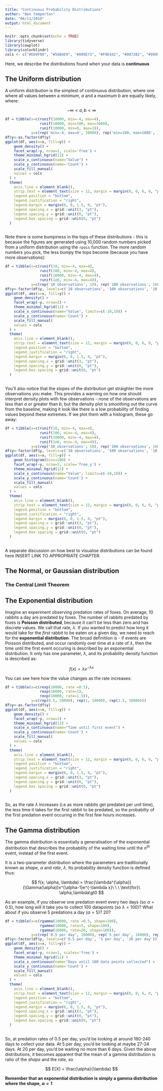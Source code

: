 ```yaml
---
title: "Continuous Probability Distributions"
author: "Ben Temperton"
date: "06/11/2019"
output: html_document
---
```


```r
knitr::opts_chunk$set(echo = TRUE)
library(tidyverse)
library(cowplot)
library(colorblindr)
cols <- c("#E69F00", "#56B4E9", "#009E73", "#F0E442", "#0072B2", "#999999")
```

Here, we describe the distributions found when your data is **continuous**

## The Uniform distribution

A uniform distribution is the simplest of continuous distribution, where one where all values between a minimum, $a$ and a maximum $b$ are equally likely, where:

$$
-\infty \lt a,b \lt \infty
$$

```r
df = tibble(x=c(runif(10000, min=-4, max=4), 
                runif(10000, min=100, max=1000), 
                runif(10000, min=0, max=1)), 
            y=c(rep('min=-4, max=4', 10000), rep('min=100, max=1000', 10000), rep('min=0, max=1', 10000)))
df$y<-as.factor(df$y)
ggplot(df, aes(x=x, fill=y)) + 
    geom_density() + 
    facet_wrap(~y, nrow=1, scale='free') +
    theme_minimal_hgrid(12) +
    scale_x_continuous(name="Value") +
    scale_y_continuous(name='Count') +
    scale_fill_manual(
    values = cols
  ) +
  theme(
    axis.line = element_blank(),
    strip.text = element_text(size = 12, margin = margin(0, 0, 6, 0, "pt")),
    legend.position = "bottom",
    legend.justification = "right",
    legend.margin = margin(6, 0, 1.5, 0, "pt"),
    legend.spacing.x = grid::unit(3, "pt"),
    legend.spacing.y = grid::unit(0, "pt"),
    legend.box.spacing = grid::unit(0, "pt")
  )
    
```

Note there is some bumpiness in the tops of these distributions - this is because the figures are generated using 10,000 random numbers picked from a uniform distribution using the `rpois` function. The more random numbers you pick, the less bumpy the tops become (because you have more observations):

```r
df = tibble(x=c(runif(10, min=-4, max=4),
                runif(100, min=-4, max=4), 
                runif(10000, min=-4, max=4), 
                runif(1e6, min=-4, max=4)), 
            y=c(rep('10 observations', 10), rep('100 observations', 100), rep('10,000 observations', 10000), rep('1,000,000 observations', 1e6)))
df$y<-factor(df$y, levels=c('10 observations', '100 observations', '10,000 observations', '1,000,000 observations'))
ggplot(df, aes(x=x, fill=y)) + 
    geom_density() + 
    facet_wrap(~y, nrow=2) +
    theme_minimal_hgrid(12) +
    scale_x_continuous(name="Value", limits=c(-10,10)) +
    scale_y_continuous(name='Count') +
    scale_fill_manual(
    values = cols
  ) +
  theme(
    axis.line = element_blank(),
    strip.text = element_text(size = 12, margin = margin(0, 0, 6, 0, "pt")),
    legend.position = "bottom",
    legend.justification = "right",
    legend.margin = margin(6, 0, 1.5, 0, "pt"),
    legend.spacing.x = grid::unit(3, "pt"),
    legend.spacing.y = grid::unit(0, "pt"),
    legend.box.spacing = grid::unit(0, "pt")
  )
    
```

You'll also notice that the slopes of the distribution get straighter the more observations you make. This provides a warning on how one should interpret density plots with few observations - none of the observations are less than $a$ or greater than $b$, but the density plot is smoothing out the curve from the baseline, making it look like there is a low probability of finding values beyond these extremes. If we plot them with a histogram, these go away:

```r
df = tibble(x=c(runif(10, min=-4, max=4),
                runif(100, min=-4, max=4), 
                runif(10000, min=-4, max=4), 
                runif(1e6, min=-4, max=4)), 
            y=c(rep('10 observations', 10), rep('100 observations', 100), rep('10,000 observations', 10000), rep('1,000,000 observations', 1e6)))
df$y<-factor(df$y, levels=c('10 observations', '100 observations', '10,000 observations', '1,000,000 observations'))
ggplot(df, aes(x=x, fill=y)) + 
    geom_histogram(bins=100) + 
    facet_wrap(~y, nrow=2, scale='free_y') +
    theme_minimal_hgrid(12) +
    scale_x_continuous(name="Value", limits=c(-10,10)) +
    scale_y_continuous(name='Count') +
    scale_fill_manual(
    values = cols
  ) +
  theme(
    axis.line = element_blank(),
    strip.text = element_text(size = 12, margin = margin(0, 0, 6, 0, "pt")),
    legend.position = "bottom",
    legend.justification = "right",
    legend.margin = margin(6, 0, 1.5, 0, "pt"),
    legend.spacing.x = grid::unit(3, "pt"),
    legend.spacing.y = grid::unit(0, "pt"),
    legend.box.spacing = grid::unit(0, "pt")
  )
    
```

A separate discussion on how best to visualise distributions can be found here INSERT LINK TO APPROPRIATE CHAPTER.

## The Normal, or Gaussian distribution


### The Central Limit Theorem



## The Exponential distribution
Imagine an experiment observing predation rates of foxes. On average, 10 rabbits a day are predated by foxes. The number of rabbits predated by foxes is **Poisson distributed**, because it can't be less than zero and has discrete values. We call that rate, $\lambda$. If you wanted to predict how long it would take for the _first_ rabbit to be eaten on a given day, we need to reach for the **exponential distribution**. The broad definitiion is - if events are Poisson distributed, and occur randomly over time at a rate of $\lambda$, then the time until the first event occuring is described by an exponential distribution. It only has one parameter, $\lambda$, and its probability density function is described as:

$$
f(x) = \lambda e^{-\lambda x}
$$

You can see here how the value changes as the rate increases:

```r
df = tibble(x=c(rexp(10000, rate =0.5), 
                rexp(10000, rate=1), 
                rexp(10000, rate=1.5)), 
            y=c(rep(0.5, 10000), rep(1, 10000), rep(1.5, 10000)))
df$y<-as.factor(df$y)
ggplot(df, aes(x=x, fill=y)) + 
    geom_density() + 
    facet_wrap(~y, nrow=1) +
    theme_minimal_hgrid(12) +
    scale_x_continuous(name="Time until first event") +
    scale_y_continuous(name='Count') +
    scale_fill_manual(
    values = cols
  ) +
  theme(
    axis.line = element_blank(),
    strip.text = element_text(size = 12, margin = margin(0, 0, 6, 0, "pt")),
    legend.position = "bottom",
    legend.justification = "right",
    legend.margin = margin(6, 0, 1.5, 0, "pt"),
    legend.spacing.x = grid::unit(3, "pt"),
    legend.spacing.y = grid::unit(0, "pt"),
    legend.box.spacing = grid::unit(0, "pt")
  )
    
```

So, as the rate $\lambda$ increases (i.e as more rabbits get predated per unit time), the less time it takes for the first rabbit to be predated, so the probabilty of the first predation event occuring in the first few hours increases.

## The Gamma distribution

The gamma distribution is essentially a generalisation of the exponential distribution that describes the probability of the waiting time until the $n^{th}$ event, instead of the first event. 

It is a two-parameter distribution where the parameters are traditionally known as _shape_, $\alpha$ and _rate_, $\lambda$. Its probability density function is defined thus:

$$
f(x; \alpha, \lambda) = \frac{\lambda^{\alpha}}{\Gamma(\alpha)}x^{\alpha-1}e^{-\lambda x}\ \ \ \text{for}\ \alpha,\lambda\gt0
$$

As an example, if you observe one predation event every two days (so $\alpha= 0.5$), how long will it take you to collect 100 datapoints (so $\lambda=100$)? What about if you observe 5 predations a day ($\alpha=5$)? 20?


```r
df = tibble(x=c(rgamma(10000, rate =0.5, shape=100), 
                rgamma(10000, rate=5, shape=100), 
                rgamma(10000, rate=20, shape=100)), 
            y=c(rep('0.5 per day', 10000), rep('5 per day', 10000), rep('20 per day', 10000)))
df$y<-factor(df$y, levels=c('0.5 per day', '5 per day', '20 per day'))
ggplot(df, aes(x=x, fill=y)) + 
    geom_density() + 
    facet_wrap(~y, nrow=1, scales='free') +
    theme_minimal_hgrid(12) +
    scale_x_continuous(name="Days until 100 data points collected") +
    scale_y_continuous(name='Count') +
    scale_fill_manual(
    values = cols
  ) +
  theme(
    axis.line = element_blank(),
    strip.text = element_text(size = 12, margin = margin(0, 0, 6, 0, "pt")),
    legend.position = "bottom",
    legend.justification = "right",
    legend.margin = margin(6, 0, 1.5, 0, "pt"),
    legend.spacing.x = grid::unit(3, "pt"),
    legend.spacing.y = grid::unit(0, "pt"),
    legend.box.spacing = grid::unit(0, "pt")
  )
    
```

So, at predation rates of 0.5 per day, you'd be looking at around 160-240 days to collect your data. At 5 per day, you'd be looking at maybe 27-24 days. At 20 per day, you'd be waiting no more than 6 days. Given the above distributions, it becomes apparent that the mean of a gamma distribution is ratio of the _shape_ and the _rate_, so 

$$
E[X] = \frac{\alpha}{\lambda}
$$

**Remember that an exponential distribution is simply a gamma distribution where the shape, $\alpha=1$**


